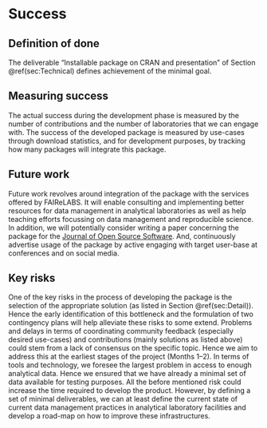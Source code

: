 # Success
<!-- 
Projects should have a definition of done that is measurable, and a thorough understanding going in of what the risks are to delivery 
-->

## Definition of done

The deliverable "Installable package on CRAN and presentation" of Section \@ref(sec:Technical) defines achievement of the minimal goal.
<!-- 
What does success look like? 
-->

## Measuring success

The actual success during the development phase is measured by the number of contributions and the number of laboratories that we can engage with. The success of the developed package is measured by use-cases through download statistics, and for development purposes, by tracking how many packages will integrate this package.
<!-- 
How will we know when success is achieved, what markers can we use along the way 
-->

## Future work
<!-- 
How could this be extended / developed in the future by yourself and/or the community in general?
-->

Future work revolves around integration of the package with the services offered by FAIReLABS. It will enable consulting and implementing better resources for data management in analytical laboratories as well as help teaching efforts focussing on data management and reproducible science. In addition, we will potentially consider writing a paper concerning the package for the [Journal of Open Source Software](https://joss.theoj.org/). And, continuously advertise usage of the package by active engaging with target user-base at conferences and on social media. 


## Key risks

One of the key risks in the process of developing the package is the selection of the appropriate solution (as listed in Section \@ref(sec:Detail)). Hence the early identification of this bottleneck and the formulation of two contingency plans will help alleviate these risks to some extend. Problems and delays in terms of coordinating community feedback (especially desired use-cases) and contributions (mainly solutions as listed above) could stem from a lack of consensus on the specific topic. Hence we aim to address this at the earliest stages of the project (Months 1--2). In terms of tools and technology, we foresee the largest problem in access to enough analytical data. Hence we ensured that we have already a minimal set of data available for testing purposes. All the before mentioned risk could increase the time required to develop the product. However, by defining a set of minimal deliverables, we can at least define the current state of current data management practices in analytical laboratory facilities and develop a road-map on how to improve these infrastructures. 

<!-- 
What sort of things could come up that can delay or break the project?

 - [ ] People
 - [ ] Processes
 - [ ] Tooling & Technology
 - [ ] Costs

-->
